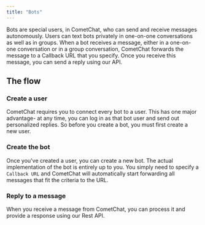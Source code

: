 ```yaml
---
title: "Bots"
---
```




Bots are special users, in CometChat, who can send and receive messages autonomously. Users can text bots privately in one-on-one conversations as well as in groups. When a bot receives a message, either in a one-on-one conversation or in a group conversation, CometChat forwards the message to a Callback URL that you specify. Once you receive this message, you can send a reply using our API.

## The flow

### Create a user

CometChat requires you to connect every bot to a user. This has one major advantage- at any time, you can log in as that bot user and send out personalized replies. So before you create a bot, you must first create a new user.

### Create the bot

Once you've created a user, you can create a new bot. The actual implementation of the bot is entirely up to you. You simply need to specify a `Callback URL` and CometChat will automatically start forwarding all messages that fit the criteria to the URL.

### Reply to a message

When you receive a message from CometChat, you can process it and provide a response using our Rest API.
